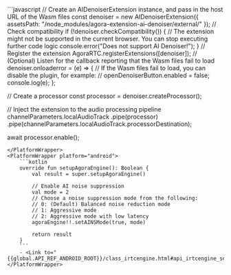 <PlatformWrapper platform="web">
```javascript
// Create an AIDenoiserExtension instance, and pass in the host URL of the Wasm files
const denoiser = new AIDenoiserExtension({ assetsPath: "/node_modules/agora-extension-ai-denoiser/external/" });
// Check compatibility
if (!denoiser.checkCompatibility()) {
    // The extension might not be supported in the current browser. You can stop executing further code logic
    console.error("Does not support AI Denoiser!");
}
// Register the extension
AgoraRTC.registerExtensions([denoiser]);
// (Optional) Listen for the callback reporting that the Wasm files fail to load
denoiser.onloaderror = (e) => {
    // If the Wasm files fail to load, you can disable the plugin, for example:
    // openDenoiserButton.enabled = false;
    console.log(e);
};

// Create a processor
const processor = denoiser.createProcessor();

// Inject the extension to the audio processing pipeline
channelParameters.localAudioTrack
.pipe(processor)
.pipe(channelParameters.localAudioTrack.processorDestination);

await processor.enable();
```
</PlatformWrapper>
<PlatformWrapper platform="android">
    ```kotlin
    override fun setupAgoraEngine(): Boolean {
        val result = super.setupAgoraEngine()

        // Enable AI noise suppression
        val mode = 2
        // Choose a noise suppression mode from the following:
        // 0: (Default) Balanced noise reduction mode
        // 1: Aggressive mode
        // 2: Aggressive mode with low latency
        agoraEngine!!.setAINSMode(true, mode)

        return result
    }    
    ```
    - <Link to="{{global.API_REF_ANDROID_ROOT}}/class_irtcengine.html#api_irtcengine_setainsmode">setAINSMode</Link>
</PlatformWrapper>    
